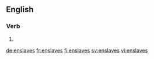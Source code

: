 ==English==

===Verb===
{{head|en|verb form}}

# {{en-third-person singular of|enslave}}

[[de:enslaves]]
[[fr:enslaves]]
[[fi:enslaves]]
[[sv:enslaves]]
[[vi:enslaves]]